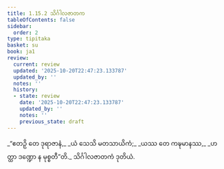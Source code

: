```yaml
---
title: 1.15.2 သိင်္ဂါလဇာတက
tableOfContents: false
sidebar:
  order: 2
type: tipitaka
basket: su
book: ja1
review:
  current: review
  updated: '2025-10-20T22:47:23.133787'
  updated_by: ''
  notes: ''
  history:
  - state: review
    date: '2025-10-20T22:47:23.133787'
    updated_by: ''
    notes: ''
    previous_state: draft
---
```



<DynamicBreadcrumb />


<ReviewStatus review={frontmatter.review} showDetails={true} />

<HypothesisAnnotation frontmatter={frontmatter} />

<Division number="142" book="ja1" e="ch" v="22" p="33">

<Paragraph number="315" type="verses" book="ja1">
_“ဧတဉှိ တေ ဒုရာဇာနံ,_  
_ယံ သေသိ မတသာယိကံ;_  
_ယဿ တေ ကဍ္ဎမာနဿ,_  
_ဟတ္ထာ ဒဏ္ဍော န မုစ္စတီ”တိ._  


</Paragraph>
</Division>

<Paragraph number="316" type="center" book="ja1">
သိင်္ဂါလဇာတကံ ဒုတိယံ.
</Paragraph>